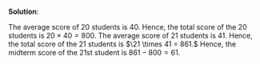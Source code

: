

\color{blue}

**Solution**:

The average score of 20 students is 40. Hence, the total score of the 20 students is $20 \times 40 = 800$.
The average score of 21 students is 41. Hence, the total score of the 21 students is $\21 \times 41 = 861.$
Hence, the midterm score of the 21st student is $861 - 800 = 61$.

\color{black}



